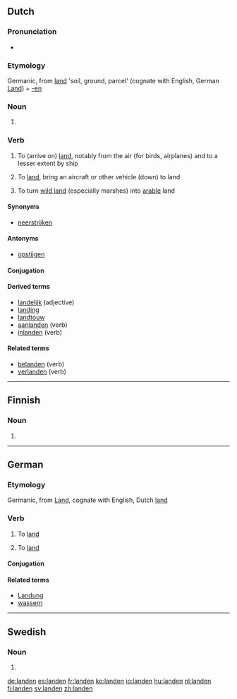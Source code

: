 {{also|Landen}}
==Dutch==

===Pronunciation===
* {{IPA|/ˈlɑn.də(n)/|lang=nl}}

===Etymology===
Germanic, from [[land]] 'soil, ground, parcel' (cognate with English, German [[Land]]) + [[-en]]

===Noun===
{{head|nl}}

# {{nl-noun-form|pl=1|land}}

===Verb===
{{nl-verb|wk-d}}

# {{intransitive}} To (arrive on) [[land]], notably from the air (for birds, airplanes) and to a lesser extent by ship
# {{transitive}} To [[land]], bring an aircraft or other vehicle (down) to land
# {{transitive}} To turn [[wild land]] (especially marshes) into [[arable]] land

====Synonyms====
* [[neerstrijken]]

====Antonyms====
* [[opstijgen]]

====Conjugation====
{{nl-conj-wk|land|dt=dd|aux=zijn}}

====Derived terms====
* [[landelijk]] (adjective)
* [[landing]]
* [[landtouw]] {{n}}
* [[aanlanden]] (verb)
* [[inlanden]] (verb)

====Related terms====
* [[belanden]] (verb)
* [[verlanden]] (verb)

----

==Finnish==

===Noun===
{{head|fi|noun form}}

# {{fi-form of|type=noun|case=genitive|pl=singular|[[lande]]}}

----

==German==

===Etymology===
Germanic, from [[Land]], cognate with English, Dutch [[land]]

===Verb===
{{head|de|verb}}

# {{intransitive|auxiliary verb: sein|lang=de}} To [[land#English|land]]
# {{transitive|auxiliary verb: haben|lang=de}} To [[land#English|land]]

====Conjugation====
{{de-conj-weak|land|gelandet|s|e}}

====Related terms====
* [[Landung]]
* [[wassern]]

----

==Swedish==

===Noun===
{{head|sv|noun form}}

# {{sv-noun-form-def-pl|land}}

[[de:landen]]
[[es:landen]]
[[fr:landen]]
[[ko:landen]]
[[io:landen]]
[[hu:landen]]
[[nl:landen]]
[[fi:landen]]
[[sv:landen]]
[[zh:landen]]